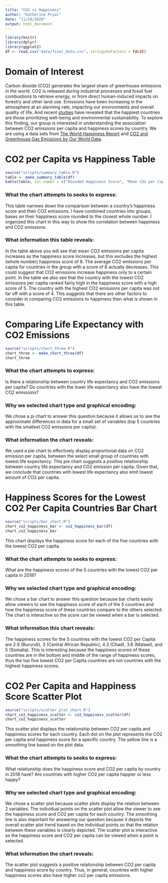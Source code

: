 ```yaml
---
title: "CO2 vs Happiness"
author: "Katherine Pryal"
date: "11/29/2020"
output: html_document
---
```


```r
library(knitr)
library(dplyr)
library(ggplot2)
df <- read.csv("data/final_data.csv", stringsAsFactors = FALSE)
```
# Domain of Interest

Carbon dioxide (CO2) generates the largest share of greenhouse emissions in the 
world. CO2 is released during industrial processes and fossil fuel combustions 
to retrieve energy, or from direct human-induced impacts on forestry and other 
land use. Emissions have been increasing in the atmosphere at an alarming rate, 
impacting our environments and overall quality of life. And recent [studies](https://www.gfmag.com/global-data/non-economic-data/happiest-countries) 
have revealed that the happiest countries are those prioritizing well-being and 
environmental sustainability. To explore this finding, our group is interested 
in understanding the association between CO2 emissions per capita and happiness 
scores by country. We are using a data sets from [The World Happiness Report](https://www.kaggle.com/unsdsn/world-happiness) and [CO2 and Greenhouse Gas 
Emissions by Our World Data](https://github.com/owid/co2-data#%EF%B8%8F-download-our-complete-co2-and-greenhouse-gas-emissions-dataset--csv--xlsx--json).

# CO2 per Capita vs Happiness Table

```r
source("scripts/summary_table.R")
table <- make_summary_table(df)
kable(table, col.names = c("Rounded Happiness Score", "Mean CO2 per Capita", "Minimum CO2 per Capita", "Maximum CO2 per Capita"))
```
### What the chart attempts to seeks to express:
This table narrows down the comparison between a country’s happiness score and 
their CO2 emissions. I have combined countries into groups, bases on their 
happiness score rounded to the closest whole number. I organized this chart in 
this way to show the correlation between happiness and CO2 emissions.


### What information this table reveals: 

In the table above you will see that mean CO2 emissions per capita increases as 
the happiness score 
increases, but this excludes the highest (whole number) happiness score of 8. 
The average CO2 emissions per capita for countries in the group with a score of 
8 actually decreases. This could suggest that CO2 emissions increase happiness 
only to a certain point. In the table we also see that the country with the 
lowest CO2 emissions per capita ranked fairly high in the happiness score with 
a high score of 5. The country with the highest CO2 emissions per capita was not
far off with a score of 4. This suggests that there are other factors to 
consider in comparing CO2 emissions to happiness then what is shown in this 
table.

# Comparing Life Expectancy with CO2 Emissions
```r
source("scripts/chart_three.R")
chart_three <- make_chart_three(df)
chart_three
```
### What the chart attempts to express: 
Is there a relationship between country life expectancy and CO2 emissions per 
capita? Do countries with the lower life expectancy also have the lowest CO2
emissions? 

### Why we selected chart type and graphical encoding:
We chose a pi chart to answer this question because it allows us to see the 
approximate differences in data for a small set of variables 
(top 5 countries with the smallest CO2 emissions per capita).

### What information the chart reveals:
We used a pie chart to effectively display proportional data on CO2 emission per 
capita, between the select small group of countries with lowest life expectancy. 
This pie chart suggests a positive relationship between country life expectancy 
and CO2 emission per capita. Given that, we conclude that countries with lowest 
life expectancy also emit lowest amount of CO2 per capita. 

# Happiness Scores for the Lowest CO2 Per Capita Countries Bar Chart

```r
source("scripts/bar_chart.R")
chart_co2_happiness_bar <- co2_happiness_bar(df)
chart_co2_happiness_bar
```

This chart displays the happiness score for each of the five countries with
the lowest CO2 per capita.

### What the chart attempts to seeks to express:

  What are the happiness scores of the 5 countries with 
  the lowest CO2 per capita in 2018? 
  
### Why we selected chart type and graphical encoding:

  We chose a bar chart to answer this question because bar charts easily 
  allow viewers to see the happiness score of each of the 5 countries and how
  the happiness score of these countries compare to the others selected. The
  chart is interactive so the score can be viewed when a bar is selected.

### What information this chart reveals: 
  
  The happiness scores for the 5 countries with the lowest CO2 per Capita 
  are 2.9 (Burundi), 3 (Central African Republic), 4.3 (Chad), 3.6 (Malawi), 
  and 5 (Somalia). This is interesting because the happiness scores of these 
  countries are in the bottom and middle of the range of happiness scores, thus
  the top five lowest CO2 per Capita countries are not countries with the highest
  happiness scores.
  
# CO2 Per Capita and Happiness Score Scatter Plot

```r
source("scripts/scatter_plot_chart.R")
chart_co2_happiness_scatter <- co2_happiness_scatter(df)
chart_co2_happiness_scatter
```
This scatter plot displays the relationship between CO2 per capita and
happiness scores for each country. Each dot on the plot represents the CO2
per capita and happiness score for a specific country. The yellow line is a 
smoothing line based on the plot data. 


### What the chart attempts to seeks to express: 
  
What relationship does the happiness score and CO2 per capita 
by country in 2018 have? Are countries with higher CO2 per capita happier or 
less happy?

### Why we selected chart type and graphical encoding:

We chose a scatter plot because scatter plots display the relation between 
2 variables. The individual points on the scatter plot allow the viewer to
see the happiness score and CO2 per capita for each country. The smoothing line
is also important for answering our question because it depicts the overall
scatter plot trend based on the individual points so that the relation between
these variables is clearly depicted. The scatter plot is interactive so the 
happiness score and CO2 per capita can be viewed when a point is selected.
  
### What information the chart reveals: 

The scatter plot suggests a positive relationship between CO2 per
capita and happiness score by country. Thus, in general, countries with higher
happiness scores also have higher co2 per capita emissions.
